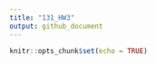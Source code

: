 ```yaml
---
title: "131_HW3"
output: github_document
---
```


```r
knitr::opts_chunk$set(echo = TRUE)
```


